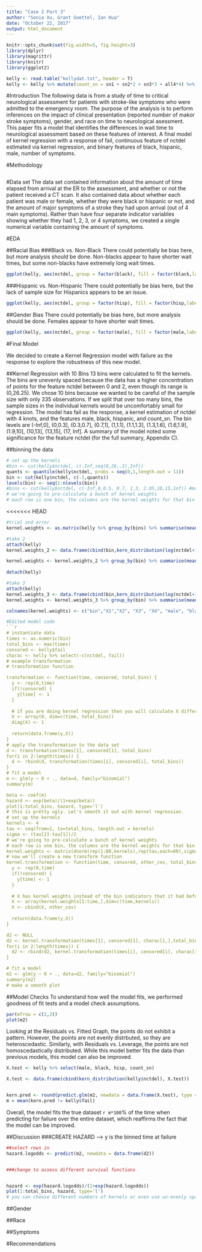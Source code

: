 ```yaml
---
title: "Case 2 Part 3"
author: "Sonia Xu, Grant Goettel, Ian Hua"
date: "October 22, 2017"
output: html_document
---
```


```r
knitr::opts_chunk$set(fig.width=5, fig.height=3) 
library(dplyr)
library(magrittr)
library(knitr)
library(ggplot2)
```


```r
kelly <- read.table("kellydat.txt", header = T)
kelly <- kelly %>% mutate(count_sn = sn1 + sn2*2 + sn3*3 + all4*4) %>% select(-c(sn1, sn2, sn3, all4))
```

<!-- BACKGROUND: Study of time to critical neurological assessment for patients with stroke-like symptoms who are admitted to the emergency room.  A possible predictor is number of major stroke symptoms reported, ranging from 0 to 4.  Treatment for acute stroke includes thrombolytic therapy, which can potentially improve neurological functioning for ischemic stroke patients if administered soon after symptom onset (within 3 hours).  Since treating patients quickly is critically important for their long-term prognosis, minimizing the times from symptom onset to emergency room (ED) arrival, from ED arrival to diagnosis, and from diagnosis to treatment is of paramount concern.
INTEREST: Factors predictive of the time to critical neurological assessment following admission to the ED for n=335 patients with mild to moderate motor impairment.  The goal of the analysis is to perform inferences on the impact of clinical presentation, gender and race on time to neurological assessment.  Clinical presentation is measured as a count of reported major stroke symptoms, including headache, loss of motor skills or weakness, trouble talking or understanding, and vision problems.
-->
#Introduction
The following data is from a study of time to critical neurological assessment for patients with stroke-like symptoms who were admitted to the emergency room. The purpose of the analysis is to perform inferences on the impact of clinical presentation (reported number of makor stroke symptoms), gender, and race on time to neurological asessment. This paper fits a model that identifies the differences in wait time to neurological assessment based on these features of interest. A final model of kernel regression with a response of fail, continuous feature of nctdel estimated via kernel regression, and binary features of black, hispanic, male, number of symptoms.


#Methodology
```r

```

#Data set
The data set contained information about the amount of time elapsed from arrival at the ER to the assessment, and whether or not the patient received a CT scan. It also contained data about whether each patient was male or female, whether they were black or hispanic or not, and the amount of major symptoms of a stroke they had upon arrival (out of 4 main symptoms). Rather than have four separate indicator variables showing whether they had 1, 2, 3, or 4 symptoms, we created a single numerical variable containing the amount of symptoms.

#EDA

##Racial Bias
###Black vs. Non-Black
There could potentially be bias here, but more analysis should be done. Non-blacks appear to have shorter wait times, but some non-blacks have extremely long wait times.

```r

ggplot(kelly, aes(nctdel, group = factor(black), fill = factor(black,labels=c("no", "yes"))),alpha=0.5, adjust=2) + geom_density() + theme_bw() + xlab("Wait Time") + ylab("Frequency of Wait Time") + labs(fill = "Black?") + ggtitle("Differences in Wait Time if Black")
```

###Hispanic vs. Non-Hispanic
There could potentially be bias here, but the lack of sample size for Hispanics appears to be an issue.
```r
ggplot(kelly, aes(nctdel, group = factor(hisp), fill = factor(hisp,labels=c("no", "yes"))),alpha=0.5, adjust=2) + geom_density() + theme_bw() + xlab("Wait Time") + ylab("Frequency of Wait Time") + labs(fill = "Hispanic?") + ggtitle("Differences in Wait Time if Hispanic")
```


##Gender Bias
There could potentially be bias here, but more analysis should be done. Females appear to have shorter wait times.

```r
ggplot(kelly, aes(nctdel, group = factor(male), fill = factor(male,labels=c("no", "yes"))),alpha=0.5, adjust=2) + geom_density() + theme_bw() + xlab("Wait Time") + ylab("Frequency of Wait Time") + labs(fill = "Male?") + ggtitle("Differences in Wait Time if Male")
```

#Final Model

We decided to create a Kernel Regression model with failure as the response to explore the robustness of this new model.

##Kernel Regression with 10 Bins
13 bins were calculated to fit the kernels. The bins are unevenly spaced because the data has a higher concentration of points for the feature nctdel between 0 and 2, even though its range is (0,26.25). We chose 10 bins because we wanted to be careful of the sample size with only 335 observations. If we split that over too many bins, the sample sizes in the individual kernels would be uncomfortably small for regression. The model has fail as the response, a kernel estimation of nctdel with 4 knots, and the features male, black, hispanic, and count_sn. The bin levels are (-Inf,0], (0,0.3], (0.3,0.7], (0.7,1], (1,1.1], (1.1,1.3], (1.3,1.6], (1.6,1.9], (1.9,10], (10,13], (13,15], (17, Inf]. A summary of the model noted some significance for the feature nctdel (for the full summary, Appendix C).

##binning the data

```r
# set up the kernels
#bin <- cut(kelly$nctdel, c(-Inf,seq(0,26,.3),Inf))
quants <- quantile(kelly$nctdel, probs = seq(0,1,length.out = 11))
bin <- cut(kelly$nctdel, c(-1,quants))
levels(bin) <- seq(1:nlevels(bin))
#bins <- cut(kelly$nctdel, c(-Inf,0,0.5, 0.7, 1.3, 2.05,10,15,Inf)) #manually choose bins based on quantiles and my own knowledge
# we're going to pre-calculate a bunch of kernel weights
# each row is one bin, the columns are the kernel weights for that bin
```


<<<<<<< HEAD
```r
#trial and error
kernel.weights <- as.matrix(kelly %>% group_by(bins) %>% summarise(mean(nctdel),mean(male), mean(black), mean(hisp), mean(count_sn)))

#take 2
attach(kelly)
kernel.weights_2 <- data.frame(cbind(bin,kern_distribution(log(nctdel+1)), (kern_distribution(male)), (kern_distribution(black)), (kern_distribution(hisp))))

kernel.weights <- kernel.weights_2 %>% group_by(bin) %>% summarise(mean(V2), mean(V3), mean(V4), mean(V5), mean(V6), mean(V7), mean(V8), mean(V9), mean(V10), mean(V11), mean(V12), mean(V13), mean(V14), mean(V15),mean(V16), mean(V17))
    
detach(kelly)
```


```r
#take 3
attach(kelly)
kernel.weights_3 <- data.frame(cbind(bin,kern_distribution(log(nctdel+1)), male, black, hisp))
kernel.weights <- kernel.weights_3 %>% group_by(bin) %>% summarise(mean(V2), mean(V3), mean(V4), mean(V5), mean(male), mean(black), mean(hisp), mean(count_sn))

colnames(kernel.weights) <- c("bin","X1","X2", "X3", "X4", "male", "black", "hisp", "count_sn")

#Edited model code
```r
# instantiate data
times <- as.numeric(bin)
total_bins <- max(times)
censored <- kelly$fail
charac <- kelly %>% select(-c(nctdel, fail))
# example transformation
# transformation function

transformation <- function(time, censored, total_bins) {
  y <- rep(0,time)
  if(!censored) {
    y[time] <- 1
  }
  
  # if you are doing kernel regression then you will calculate X differently here (using the kernels)
  X <- array(0, dim=c(time, total_bins))
  diag(X) <- 1
  
  return(data.frame(y,X))
}
# apply the transformation to the data set
d <- transformation(times[1], censored[1], total_bins)
for(i in 2:length(times)) {
  d <- rbind(d, transformation(times[i], censored[i], total_bins))
}
# fit a model
m <- glm(y ~ 0 + ., data=d, family="binomial")
summary(m)

beta <- coef(m)
hazard <- exp(beta)/(1+exp(beta))
plot(1:total_bins, hazard, type='l')
# this is pretty ugly. Let's smooth it out with kernel regression.
# set up the kernels
kernels <- 4
tau <- seq(from=1, to=total_bins, length.out = kernels)
sigma <- (tau[2]-tau[1])/2
# we're going to pre-calculate a bunch of kernel weights
# each row is one bin, the columns are the kernel weights for that bin
kernel.weights <- matrix(dnorm(rep(1:80,kernels),rep(tau,each=80),sigma), ncol=kernels)
# now we'll create a new transform function
kernel.transformation <- function(time, censored, other_cov, total_bins) {
  y <- rep(0,time)
  if(!censored) {
    y[time] <- 1
  }
  
  # X has kernel weights instead of the bin indicators that it had before
  X <- array(kernel.weights[1:time,],dim=c(time,kernels))
  X <- cbind(X, other_cov)
  
  return(data.frame(y,X))
}

d2 <- NULL
d2 <- kernel.transformation(times[1], censored[1], charac[1,],total_bins)
for(i in 2:length(times)) {
  d2 <- rbind(d2, kernel.transformation(times[i], censored[i], charac[i,], total_bins))
}

# fit a model
m2 <- glm(y ~ 0 + ., data=d2, family="binomial")
summary(m2)
# make a smooth plot

```


##Model Checks
To understand how well the model fits, we performed goodness of fit tests and a model check assumptions.
```r
par(mfrow = c(2,2))
plot(m2)
```
Looking at the Residuals vs. Fitted Graph, the points do not exhibit a pattern. However, the points are not evenly distrbuted, so they are heteroscedastic. Similarly, with Residuals vs. Leverage, the points are not homoscedastically distributed. While this model better fits the data than previous models, this model can also be improved. 
```r
X.test <- kelly %>% select(male, black, hisp, count_sn)

X.test <- data.frame(cbind(kern_distribution(kelly$nctdel), X.test))


kern.pred <- round(predict.glm(m2, newdata = data.frame(X.test), type = 'response'))
m = mean(kern.pred != kelly$fail)
```
Overall, the model fits the true dataset `r m*100`% of the time when predicting for failure over the entire dataset, which reaffirms the fact that the model can be improved. 


##Discussion
###CREATE HAZARD --> y is the binned time at failure
```r
##select rows in 
hazard.logodds <- predict(m2, newdata = data.frame(d2))


###change to assess different survival functions


hazard <- exp(hazard.logodds)/(1+exp(hazard.logodds))
plot(1:total_bins, hazard, type='l')
# you can choose different numbers of kernels or even use un-evenly spaced kernels to capture more detail early on where you have more data.
```

##Gender

##Race

##Symptoms


#Recommendations


